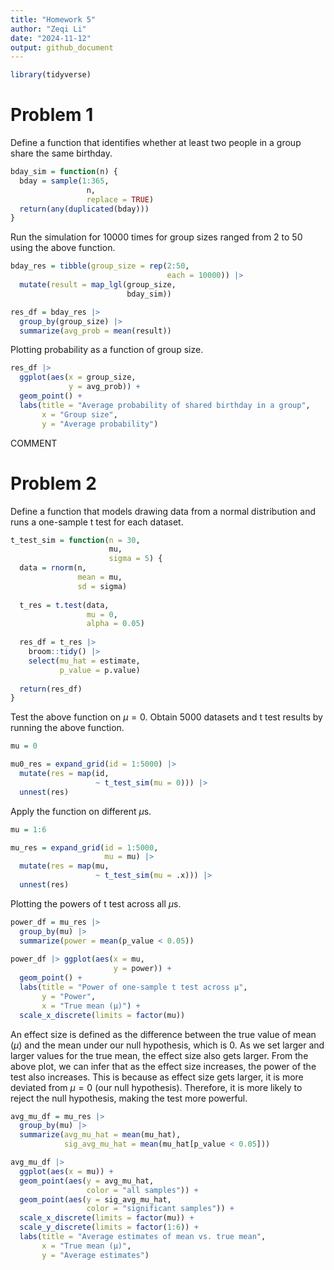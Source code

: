 ```yaml
---
title: "Homework 5"
author: "Zeqi Li"
date: "2024-11-12"
output: github_document
---
```


```r
library(tidyverse)
```

# Problem 1
Define a function that identifies whether at least two people in a group share the same birthday.
```r
bday_sim = function(n) {
  bday = sample(1:365, 
                 n, 
                 replace = TRUE)
  return(any(duplicated(bday)))
}
```

Run the simulation for 10000 times for group sizes ranged from 2 to 50 using the above function. 
```r
bday_res = tibble(group_size = rep(2:50, 
                                   each = 10000)) |> 
  mutate(result = map_lgl(group_size, 
                          bday_sim))

res_df = bday_res |> 
  group_by(group_size) |> 
  summarize(avg_prob = mean(result))
```

Plotting probability as a function of group size.
```r
res_df |> 
  ggplot(aes(x = group_size,
             y = avg_prob)) +
  geom_point() + 
  labs(title = "Average probability of shared birthday in a group",
       x = "Group size",
       y = "Average probability")
```
COMMENT

# Problem 2
Define a function that models drawing data from a normal distribution and runs a one-sample t test for each dataset.
```r
t_test_sim = function(n = 30, 
                      mu, 
                      sigma = 5) {
  data = rnorm(n, 
               mean = mu, 
               sd = sigma)
  
  t_res = t.test(data, 
                 mu = 0,
                 alpha = 0.05)
  
  res_df = t_res |> 
    broom::tidy() |> 
    select(mu_hat = estimate,
           p_value = p.value)
  
  return(res_df)
}
```

Test the above function on $\mu = 0$. Obtain 5000 datasets and t test results by running the above function.
```r
mu = 0

mu0_res = expand_grid(id = 1:5000) |> 
  mutate(res = map(id, 
                   ~ t_test_sim(mu = 0))) |> 
  unnest(res)
```

Apply the function on different $\mu$s.
```r
mu = 1:6

mu_res = expand_grid(id = 1:5000,
                     mu = mu) |> 
  mutate(res = map(mu,
                   ~ t_test_sim(mu = .x))) |> 
  unnest(res)
```
Plotting the powers of t test across all $\mu$s.
```r
power_df = mu_res |> 
  group_by(mu) |> 
  summarize(power = mean(p_value < 0.05))
  
power_df |> ggplot(aes(x = mu,
                       y = power)) +
  geom_point() +
  labs(title = "Power of one-sample t test across µ",
       y = "Power",
       x = "True mean (µ)") +
  scale_x_discrete(limits = factor(mu))
```
An effect size is defined as the difference between the true value of mean ($\mu$) and the mean under our null hypothesis, which is 0. As we set larger and larger values for the true mean, the effect size also gets larger. From the above plot, we can infer that as the effect size increases, the power of the test also increases. This is because as effect size gets larger, it is more deviated from $\mu = 0$ (our null hypothesis). Therefore, it is more likely to reject the null hypothesis, making the test more powerful.

```r
avg_mu_df = mu_res |> 
  group_by(mu) |> 
  summarize(avg_mu_hat = mean(mu_hat),
            sig_avg_mu_hat = mean(mu_hat[p_value < 0.05]))

avg_mu_df |> 
  ggplot(aes(x = mu)) +
  geom_point(aes(y = avg_mu_hat,
                 color = "all samples")) +
  geom_point(aes(y = sig_avg_mu_hat,
                 color = "significant samples")) +
  scale_x_discrete(limits = factor(mu)) +
  scale_y_discrete(limits = factor(1:6)) + 
  labs(title = "Average estimates of mean vs. true mean",
       x = "True mean (µ)",
       y = "Average estimates")

```

